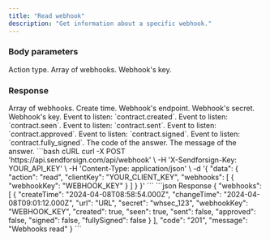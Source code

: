 ```yaml
---
title: "Read webhook"
description: "Get information about a specific webhook."
---
```


### Body parameters

<ParamField body="action" type="string" required>
  Action type.
</ParamField>

<ParamField body="webhooks" type="string" required>
  Array of webhooks.

  <Expandable title="child attribute">

  <ParamField body="webhookKey" type="string" required>
    Webhook's key.
  </ParamField>

  </Expandable>

</ParamField>

### Response

  <ResponseField name="webhooks" type="string">
    Array of webhooks.

  <Expandable title="child attribute">

  <ResponseField name="createTime" type="string">
    Create time.
  </ResponseField>

  <ResponseField name="url" type="string">
    Webhook's endpoint.
  </ResponseField>

  <ResponseField name="secret" type="string">
    Webhook's secret.
  </ResponseField>

  <ResponseField name="webhookKey" type="string">
    Webhook's key.
  </ResponseField>

  <ResponseField name="created" type="boolean">
    Event to listen: `contract.created`.
  </ResponseField>

  <ResponseField name="seen" type="boolean">
    Event to listen: `contract.seen`.
  </ResponseField>

  <ResponseField name="sent" type="boolean">
    Event to listen: `contract.sent`.
  </ResponseField>

  <ResponseField name="approved" type="boolean">
    Event to listen: `contract.approved`.
  </ResponseField>

  <ResponseField name="signed" type="boolean">
    Event to listen: `contract.signed`.
  </ResponseField>

  <ResponseField name="fullySigned" type="boolean">
    Event to listen: `contract.fully_signed`.
  </ResponseField>

  </Expandable>

</ResponseField>


<ResponseField name="code" type="string">
  The code of the answer.
</ResponseField>

<ResponseField name="message" type="string">
  The message of the answer.
</ResponseField>

<RequestExample>
```bash cURL
curl -X POST 'https://api.sendforsign.com/api/webhook' \
     -H 'X-Sendforsign-Key: YOUR_API_KEY' \
     -H 'Content-Type: application/json' \
     -d '{
    "data": {
        "action": "read",
        "clientKey": "YOUR_CLIENT_KEY",
        "webhooks": [
            {
                "webhookKey": "WEBHOOK_KEY"
            }
        ]
    }
}'
```
</RequestExample>

<ResponseExample>
```json Response
{
    "webhooks": [
        {
            "createTime": "2024-04-08T08:58:54.000Z",
            "changeTime": "2024-04-08T09:01:12.000Z",
            "url": "URL",
            "secret": "whsec_123",
            "webhookKey": "WEBHOOK_KEY",
            "created": true,
            "seen": true,
            "sent": false,
            "approved": false,
            "signed": false,
            "fullySigned": false
        }
    ],
    "code": "201",
    "message": "Webhooks read"
}
```
</ResponseExample>
